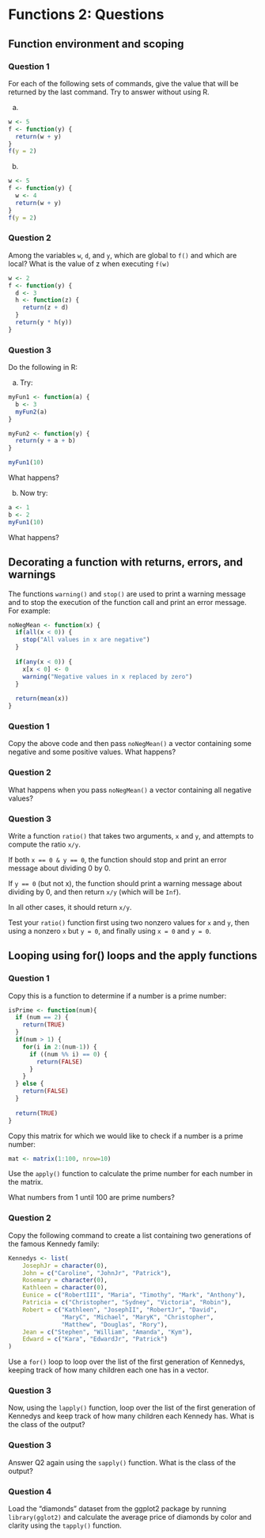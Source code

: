 # Functions 2: Questions {.unnumbered}

## Function environment and scoping

::: panel-tabset
### Question 1

For each of the following sets of commands, give the value that will be returned by the last command. Try to answer without using R.

a)  

```r
w <- 5
f <- function(y) {
  return(w + y)
}
f(y = 2)
```

b)  

```r
w <- 5
f <- function(y) {
  w <- 4
  return(w + y)
}
f(y = 2)
```
:::

::: panel-tabset
### Question 2

Among the variables `w`, `d`, and `y`, which are global to `f()` and which are local? What is the value of z when executing `f(w)`

```r
w <- 2
f <- function(y) {
  d <- 3
  h <- function(z) {
    return(z + d)
  }
  return(y * h(y))
}
```
:::

::: panel-tabset
### Question 3

Do the following in R:

a)  Try:

```r
myFun1 <- function(a) {
  b <- 3
  myFun2(a)
}

myFun2 <- function(y) {
  return(y + a + b)
}

myFun1(10)
```

What happens?

b)  Now try:

```r
a <- 1
b <- 2
myFun1(10)
```

What happens?
:::

## Decorating a function with returns, errors, and warnings

The functions `warning()` and `stop()` are used to print a warning message and to stop the execution of the function call and print an error message. For example:

```r
noNegMean <- function(x) {
  if(all(x < 0)) {
    stop("All values in x are negative")
  }
  
  if(any(x < 0)) {
    x[x < 0] <- 0
    warning("Negative values in x replaced by zero")
  }
  
  return(mean(x))
}
```

::: panel-tabset
### Question 1

Copy the above code and then pass `noNegMean()` a vector containing some negative and some positive values. What happens?
:::

::: panel-tabset
### Question 2

What happens when you pass `noNegMean()` a vector containing all negative values?
:::

::: panel-tabset
### Question 3

Write a function `ratio()` that takes two arguments, `x` and `y`, and attempts to compute the ratio `x/y`.

If both `x == 0 & y == 0`, the function should stop and print an error message about dividing 0 by 0.

If `y == 0` (but not x), the function should print a warning message about dividing by 0, and then return `x/y` (which will be `Inf`).

In all other cases, it should return `x/y`.

Test your `ratio()` function first using two nonzero values for `x` and `y`, then using a nonzero `x` but `y = 0`, and finally using `x = 0` and `y = 0`.
:::

## Looping using for() loops and the apply functions

::: panel-tabset
### Question 1

Copy this is a function to determine if a number is a prime number:

```r
isPrime <- function(num){
  if (num == 2) {
    return(TRUE)
  }
  if(num > 1) {
    for(i in 2:(num-1)) {
      if ((num %% i) == 0) {
        return(FALSE)
      }
    }
  } else {
    return(FALSE)
  }
  
  return(TRUE)
}
```

Copy this matrix for which we would like to check if a number is a prime number:

```r
mat <- matrix(1:100, nrow=10)
```

Use the `apply()` function to calculate the prime number for each number in the matrix.

What numbers from 1 until 100 are prime numbers?
:::

::: panel-tabset
### Question 2

Copy the following command to create a list containing two generations of the famous Kennedy family:

```r
Kennedys <- list(
    JosephJr = character(0),
    John = c("Caroline", "JohnJr", "Patrick"),
    Rosemary = character(0),
    Kathleen = character(0),
    Eunice = c("RobertIII", "Maria", "Timothy", "Mark", "Anthony"),
    Patricia = c("Christopher", "Sydney", "Victoria", "Robin"),
    Robert = c("Kathleen", "JosephII", "RobertJr", "David", 
               "MaryC", "Michael", "MaryK", "Christopher", 
               "Matthew", "Douglas", "Rory"),
    Jean = c("Stephen", "William", "Amanda", "Kym"),
    Edward = c("Kara", "EdwardJr", "Patrick")
)
```

Use a `for()` loop to loop over the list of the first generation of Kennedys, keeping track of how many children each one has in a vector.
:::

::: panel-tabset
### Question 3

Now, using the `lapply()` function, loop over the list of the first generation of Kennedys and keep track of how many children each Kennedy has. What is the class of the output?
:::

::: panel-tabset
### Question 3

Answer Q2 again using the `sapply()` function. What is the class of the output?
:::

::: panel-tabset
### Question 4

Load the "diamonds" dataset from the ggplot2 package by running `library(gglot2)` and calculate the average price of diamonds by color and clarity using the `tapply()` function.
:::
